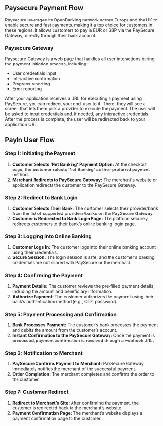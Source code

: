## Paysecure Payment Flow

Paysecure leverages its OpenBanking network across Europe and the UK to enable secure and fast payments, making it a top choice for customers in these regions. It allows customers to pay in EUR or GBP via the PaySecure Gateway, directly through their bank account.

### Paysecure Gateway
Paysecure Gateway is a web page that handles all user interactions during the payment initiation process, including:

- User credentials input
- Interactive confirmation
- Progress reporting
- Error reporting

After your application receives a URL for executing a payment using PaySecure, you can redirect your end-user to it. There, they will see a screen that lets them pick a provider to execute the payment. The user will be asked to input credentials and, if needed, any interactive credentials. After the process is complete, the user will be redirected back to your application URL.

## PayIn User Flow

### Step 1: Initiating the Payment
1. **Customer Selects 'Net Banking' Payment Option:** At the checkout page, the customer selects 'Net Banking' as their preferred payment method.
2. **Merchant Redirects to PaySecure Gateway:** The merchant's website or application redirects the customer to the PaySecure Gateway.

### Step 2: Redirect to Bank Login
1. **Customer Selects Their Bank:** The customer selects their provider/bank from the list of supported providers/banks on the PaySecure Gateway.
2. **Customer is Redirected to Bank Login Page:** The platform securely redirects customers to their bank’s online banking login page.

### Step 3: Logging into Online Banking
1. **Customer Logs In:** The customer logs into their online banking account using their credentials.
2. **Secure Session:** The login session is safe, and the customer’s banking credentials are not shared with PaySecure or the merchant.

### Step 4: Confirming the Payment
1. **Payment Details:** The customer reviews the pre-filled payment details, including the amount and beneficiary information.
2. **Authorize Payment:** The customer authorizes the payment using their bank’s authentication method (e.g., OTP, password).

### Step 5: Payment Processing and Confirmation
1. **Bank Processes Payment:** The customer’s bank processes the payment and debits the amount from the customer’s account.
2. **Instant Confirmation to the PaySecure Gateway:** Once the payment is processed, payment confirmation is received through a webhook URL.

### Step 6: Notification to Merchant
1. **PaySecure Confirms Payment to Merchant:** PaySecure Gateway immediately notifies the merchant of the successful payment.
2. **Order Completion:** The merchant completes and confirms the order to the customer.

### Step 7: Customer Redirect
1. **Redirect to Merchant’s Site:** After confirming the payment, the customer is redirected back to the merchant’s website.
2. **Payment Confirmation Page:** The merchant’s website displays a payment confirmation page to the customer.
